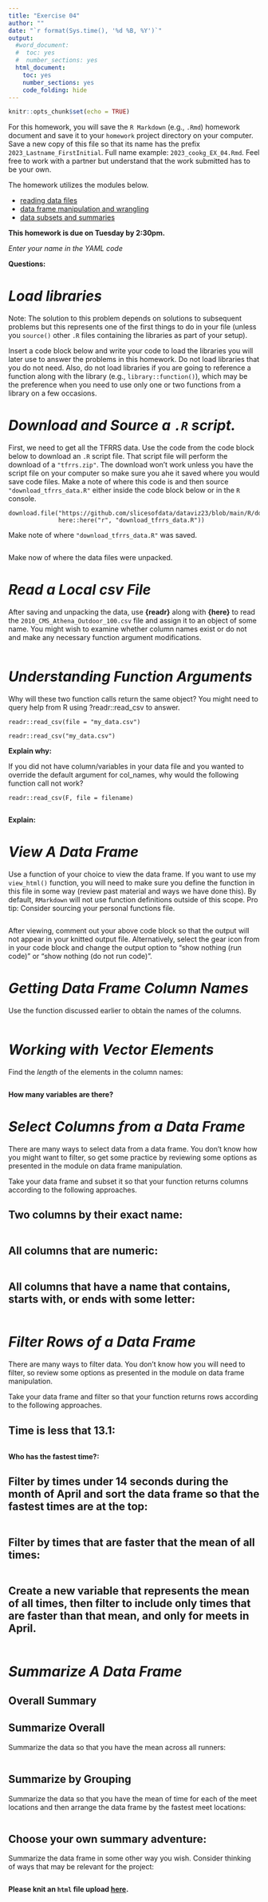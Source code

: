```yaml
---
title: "Exercise 04"
author: ""
date: "`r format(Sys.time(), '%d %B, %Y')`"
output:
  #word_document:
  #  toc: yes
  #  number_sections: yes
  html_document:
    toc: yes
    number_sections: yes
    code_folding: hide
---
```


```r
knitr::opts_chunk$set(echo = TRUE)
```

For this homework, you will save the `R Markdown` (e.g., `.Rmd`) homework document and save it to your `homework` project directory on your computer. Save a new copy of this file so that its name has the prefix `2023_Lastname_FirstInitial`. Full name example: `2023_cookg_EX_04.Rmd`. Feel free to work with a partner but understand that the work submitted has to be your own.












The homework utilizes the modules below. 

- [reading data files](https://slicesofdata.github.io/dataviz23/modules/03_reading_data_files.html)
- [data frame manipulation and wrangling](https://slicesofdata.github.io/dataviz23/modules/04_data_frame_manipulation_and_wrangling.html)
- [data subsets and summaries](https://slicesofdata.github.io/dataviz23/modules/07_data_subsets_and_summaries.html)


**This homework is due on Tuesday by 2:30pm.**


*Enter your name in the YAML code*   



**Questions:**

# *Load libraries*

Note: The solution to this problem depends on solutions to subsequent problems but this represents one of the first things to do in your file (unless you `source()` other `.R` files containing the libraries as part of your setup). 

Insert a code block below and write your code to load the libraries you will later use to answer the problems in this homework. Do not load libraries that you do not need. Also, do not load libraries if you are going to reference a function along with the library (e.g., `library::function()`), which may be the preference when you need to use only one or two functions from a library on a few occasions. 



# *Download and Source a `.R` script.*

First, we need to get all the TFRRS data. Use the code from the code block below to download an `.R` script file. That script file will perform the download of a `"tfrrs.zip"`.  The download won't work unless you have the script file on your computer so make sure you ahe it saved where you would save code files. Make a note of where this code is and then source `"download_tfrrs_data.R"` either inside the code block below or in the `R` console. 

```
download.file("https://github.com/slicesofdata/dataviz23/blob/main/R/download_tfrrs_data.R", 
              here::here("r", "download_tfrrs_data.R"))
```

Make note of where `"download_tfrrs_data.R"` was saved. 

```r

```

Make now of where the data files were unpacked.




# *Read a Local csv File*

After saving and unpacking the data, use **{readr}** along with **{here}** to read the `2010_CMS_Athena_Outdoor_100.csv` file and assign it to an object of some name. You might wish to examine whether column names exist or do not and make any necessary function argument modifications.

```r

```



# *Understanding Function Arguments*

Why will these two function calls return the same object? You might need to query help from R using ?readr::read_csv to answer. 

```
readr::read_csv(file = "my_data.csv")

readr::read_csv("my_data.csv")
```


**Explain why:**


If you did not have column/variables in your data file and you wanted to override the default argument for col_names, why would the following function call not work? 

`readr::read_csv(F, file = filename)`


```r

```

**Explain:**


# *View A Data Frame*

Use a function of your choice to view the data frame. If you want to use my `view_html()` function, you will need to make sure you define the function in this file in some way (review past material and ways we have done this). By default, `RMarkdown` will not use function definitions outside of this scope. Pro tip: Consider sourcing your personal functions file.

```r

```

After viewing, comment out your above code block so that the output will not appear in your knitted output file. Alternatively, select the gear icon from in your code block and change the output option to "show nothing (run code)" or "show nothing (do not run code)".  



# *Getting Data Frame Column Names* 

Use the function discussed earlier to obtain the names of the columns.

```r

```



# *Working with Vector Elements*

Find the *length* of the elements in the column names:

```r

```

**How many variables are there?**



# *Select Columns from a Data Frame*

There are many ways to select data from a data frame. You don't know how you might want to filter, so get some practice by reviewing some options as presented in the module on data frame manipulation. 

Take your data frame and subset it so that your function returns columns according to the following approaches. 


## Two columns by their exact name:

```r

```


## All columns that are numeric:

```r

```


## All columns that have a name that contains, starts with, or ends with some letter:

```r

```


# *Filter Rows of a Data Frame*

There are many ways to filter data. You don't know how you will need to filter, so review some options as presented in the module on data frame manipulation.

Take your data frame and filter so that your function returns rows according to the following approaches. 

## Time is less that 13.1:

```r

```

**Who has the fastest time?:**



## Filter by times under 14 seconds during the month of April and sort the data frame so that the fastest times are at the top: 

```r

```


## Filter by times that are faster that the mean of all times: 

```r

```

## Create a new variable that represents the mean of all times, then filter to include only times that are faster than that mean, and only for meets in April.

```r

```


# *Summarize A Data Frame*

## Overall Summary

## Summarize Overall

Summarize the data so that you have the mean across all runners:

```r

```



## Summarize by Grouping

Summarize the data so that you have the mean of time for each of the meet locations and then arrange the data frame by the fastest meet locations:

```r

```

## Choose your own summary adventure:

Summarize the data frame in some other way you wish. Consider thinking of ways that may be relevant for the project:

```r

```


**Please knit an `html` file upload [here](https://claremontmckenna.app.box.com/f/140969a32dea44e9ab6c0c00146d66e3).** 

